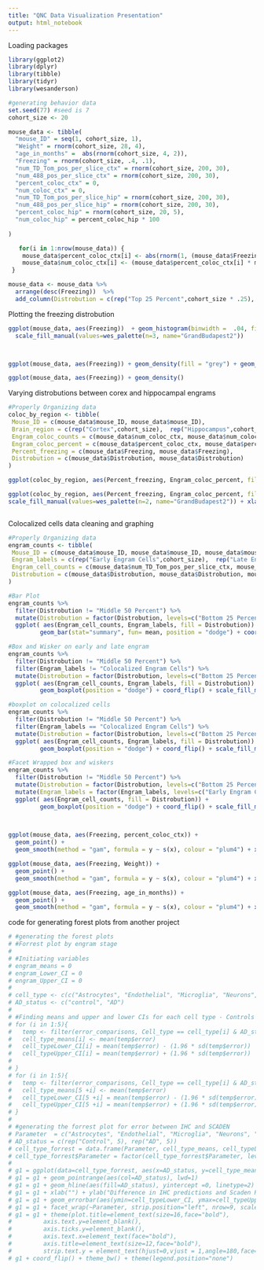 ```yaml
---
title: "QNC Data Visualization Presentation"
output: html_notebook
---
```



Loading packages
```r
library(ggplot2)
library(dplyr)
library(tibble)
library(tidyr)
library(wesanderson) 
```



```r
#generating behavior data 
set.seed(77) #seed is 7
cohort_size <- 20

mouse_data <- tibble(
  "mouse_ID" = seq(1, cohort_size, 1),
  "Weight" = rnorm(cohort_size, 28, 4),
  "age_in_months" =  abs(rnorm(cohort_size, 4, 2)),
  "Freezing" = rnorm(cohort_size, .4, .1),
  "num_TD_Tom_pos_per_slice_ctx" = rnorm(cohort_size, 200, 30),
  "num_488_pos_per_slice_ctx" = rnorm(cohort_size, 200, 30),
  "percent_coloc_ctx" = 0,
  "num_coloc_ctx" = 0,
  "num_TD_Tom_pos_per_slice_hip" = rnorm(cohort_size, 200, 30),
  "num_488_pos_per_slice_hip" = rnorm(cohort_size, 200, 30),
  "percent_coloc_hip" = rnorm(cohort_size, 20, 5),
  "num_coloc_hip" = percent_coloc_hip * 100
  
)

   for(i in 1:nrow(mouse_data)) {
    mouse_data$percent_coloc_ctx[i] <- abs(rnorm(1, (mouse_data$Freezing[i] / 2 *100), 10))
    mouse_data$num_coloc_ctx[i] <- (mouse_data$percent_coloc_ctx[i] * mouse_data$num_488_pos_per_slice_ctx[i])/100
 }

mouse_data <- mouse_data %>%  
  arrange(desc(Freezing))  %>%  
  add_column(Distrobution = c(rep("Top 25 Percent",cohort_size * .25), rep("Middle 50 Percent",cohort_size * .5), rep("Bottom 25 Percent",cohort_size * .25))) 
```


Plotting the freezing distrobution
```r

ggplot(mouse_data, aes(Freezing))  + geom_histogram(binwidth =  .04, fill="transparent", color = "black", aes(color = Distrobution)) +  geom_dotplot(aes(fill = Distrobution),method="histodot", binwidth = .04, dotsize = .7, stackratio = 2 ) + xlab("Percent freezing time") + ylab("Count") +
  scale_fill_manual(values=wes_palette(n=3, name="GrandBudapest2"))



ggplot(mouse_data, aes(Freezing)) + geom_density(fill = "grey") + geom_dotplot(aes(fill = Distrobution),method="histodot", binwidth = .04 ) + xlab("Percent freezing time") + ylab("Count") + scale_fill_manual(values=wes_palette(n=3, name="GrandBudapest2")) 

ggplot(mouse_data, aes(Freezing)) + geom_density()


```


Varying distrobutions between corex and hippocampal engrams 

```r


#Properly Organizing data
coloc_by_region <- tibble(
 Mouse_ID = c(mouse_data$mouse_ID, mouse_data$mouse_ID),
 Brain_region = c(rep("Cortex",cohort_size),  rep("Hippocampus",cohort_size)),
 Engram_coloc_counts = c(mouse_data$num_coloc_ctx, mouse_data$num_coloc_hip),
 Engram_coloc_percent = c(mouse_data$percent_coloc_ctx, mouse_data$percent_coloc_hip),
 Percent_freezing = c(mouse_data$Freezing, mouse_data$Freezing),
 Distrobution = c(mouse_data$Distrobution, mouse_data$Distrobution)
)  

ggplot(coloc_by_region, aes(Percent_freezing, Engram_coloc_percent, fill = Brain_region))  + geom_bar(stat = "identity", position = "dodge")

ggplot(coloc_by_region, aes(Percent_freezing, Engram_coloc_percent, fill = Brain_region))  + geom_smooth(method = "gam", formula = y ~ s(x), colour = "lightsteelblue3") +
scale_fill_manual(values=wes_palette(n=2, name="GrandBudapest2")) + xlab("Percent freezing time") + ylab("Perent colocalized cells")



```


Colocalized cells data cleaning and graphing 
```r
#Properly Organizing data
engram_counts <- tibble(
 Mouse_ID = c(mouse_data$mouse_ID, mouse_data$mouse_ID, mouse_data$mouse_ID, mouse_data$mouse_ID, mouse_data$mouse_ID, mouse_data$mouse_ID ),
 Engram_labels = c(rep("Early Engram Cells",cohort_size),  rep("Late Engram Cells",cohort_size), rep("Colocalized Engram Cells",cohort_size), rep("Early Engram Cells",cohort_size),  rep("Late Engram Cells",cohort_size), rep("Colocalized Engram Cells",cohort_size)),
 Engram_cell_counts = c(mouse_data$num_TD_Tom_pos_per_slice_ctx, mouse_data$num_488_pos_per_slice_ctx, mouse_data$num_coloc_ctx, mouse_data$num_TD_Tom_pos_per_slice_ctx, mouse_data$num_488_pos_per_slice_ctx, mouse_data$num_coloc_ctx),
 Distrobution = c(mouse_data$Distrobution, mouse_data$Distrobution, mouse_data$Distrobution, rep("All Cells", 3*cohort_size))
)  

#Bar Plot 
engram_counts %>% 
  filter(Distrobution != "Middle 50 Percent") %>%
  mutate(Distrobution = factor(Distrobution, levels=c("Bottom 25 Percent", "Top 25 Percent", "All Cells"))) %>%
  ggplot( aes(Engram_cell_counts, Engram_labels, fill = Distrobution)) + 
         geom_bar(stat="summary", fun= mean, position = "dodge") + coord_flip() + scale_fill_manual(values=wes_palette(n=4, name="GrandBudapest2")) 

#Box and Wisker on early and late engram 
engram_counts %>% 
  filter(Distrobution != "Middle 50 Percent") %>%
  filter(Engram_labels != "Colocalized Engram Cells") %>%
  mutate(Distrobution = factor(Distrobution, levels=c("Bottom 25 Percent", "Top 25 Percent", "All Cells"))) %>%
  ggplot( aes(Engram_cell_counts, Engram_labels, fill = Distrobution)) + 
         geom_boxplot(position = "dodge") + coord_flip() + scale_fill_manual(values=wes_palette(n=4, name="GrandBudapest2")) 

#boxplot on colocalized cells
engram_counts %>% 
  filter(Distrobution != "Middle 50 Percent") %>%
  filter(Engram_labels == "Colocalized Engram Cells") %>%
  mutate(Distrobution = factor(Distrobution, levels=c("Bottom 25 Percent", "Top 25 Percent", "All Cells"))) %>%
  ggplot( aes(Engram_cell_counts, Engram_labels, fill = Distrobution)) + 
         geom_boxplot(position = "dodge") + coord_flip() + scale_fill_manual(values=wes_palette(n=4, name="GrandBudapest2")) 

#Facet Wrapped box and wiskers 
engram_counts %>% 
  filter(Distrobution != "Middle 50 Percent") %>%
  mutate(Distrobution = factor(Distrobution, levels=c("Bottom 25 Percent", "Top 25 Percent", "All Cells"))) %>%
  mutate(Engram_labels = factor(Engram_labels, levels=c("Early Engram Cells", "Late Engram Cells", "Colocalized Engram Cells"))) %>%
  ggplot( aes(Engram_cell_counts, fill = Distrobution)) + 
         geom_boxplot(position = "dodge") + coord_flip() + scale_fill_manual(values=wes_palette(n=4, name="GrandBudapest2")) + facet_wrap(vars(Engram_labels)) + scale_y_continuous(breaks = NULL) + xlab("Engram Cell Count (per slice)")
  



```

```r

ggplot(mouse_data, aes(Freezing, percent_coloc_ctx)) + 
  geom_point() + 
  geom_smooth(method = "gam", formula = y ~ s(x), colour = "plum4") + xlab("Freezing (percent time)") + ylab("Percent of cells colocalized")

ggplot(mouse_data, aes(Freezing, Weight)) + 
  geom_point() + 
  geom_smooth(method = "gam", formula = y ~ s(x), colour = "plum4") + xlab("Freezing (percent time)") + ylab("Mouse body weight")

ggplot(mouse_data, aes(Freezing, age_in_months)) + 
  geom_point() + 
  geom_smooth(method = "gam", formula = y ~ s(x), colour = "plum4") + xlab("Freezing (percent time)") + ylab("Mouse age (in months)")


```


code for generating forest plots from another project 

```r

# #generating the forest plots
# #Forrest plot by engram stage
# 
# #Initiating variables 
# engram_means = 0
# engram_Lower_CI = 0
# engram_Upper_CI = 0
# 
# cell_type <- c(c("Astrocytes", "Endothelial", "Microglia", "Neurons", "Oligodendrocytes"))
# AD_status <- c("control", "AD")
# 
# #Finding means and upper and lower CIs for each cell type - Controls vs AD (might be a better way to do this)
# for (i in 1:5){
#   temp <- filter(error_comparisons, Cell_type == cell_type[i] & AD_status == "Control")
#   cell_type_means[i] <- mean(temp$error)
#   cell_typeLower_CI[i] = mean(temp$error) - (1.96 * sd(temp$error))
#   cell_typeUpper_CI[i] = mean(temp$error) + (1.96 * sd(temp$error))
#   
# }
# for (i in 1:5){
#   temp <- filter(error_comparisons, Cell_type == cell_type[i] & AD_status == "AD")
#   cell_type_means[5 +i] <- mean(temp$error)
#   cell_typeLower_CI[5 +i] = mean(temp$error) - (1.96 * sd(temp$error))
#   cell_typeUpper_CI[5 +i] = mean(temp$error) + (1.96 * sd(temp$error))
# }
# 
# #generating the forrest plot for error between IHC and SCADEN
# Parameter  = c("Astrocytes", "Endothelial", "Microglia", "Neurons", "Oligos", "Astrocytes", "Endothelial", "Microglia", "Neurons", "Oligos" )
# AD_status = c(rep("Control", 5), rep("AD", 5))  
# cell_type_forrest = data.frame(Parameter, cell_type_means, cell_typeLower_CI, cell_typeUpper_CI)
# cell_type_forrest$Parameter = factor(cell_type_forrest$Parameter, levels=c("Astrocytes", "Endothelial", "Microglia", "Neurons", "Oligos")) 
# 
# g1 = ggplot(data=cell_type_forrest, aes(x=AD_status, y=cell_type_means, ymin=cell_typeLower_CI, ymax=cell_typeUpper_CI, color=Parameter))
# g1 = g1 + geom_pointrange(aes(col=AD_status), lwd=1)
# g1 = g1 + geom_hline(aes(fill=AD_status), yintercept =0, linetype=2)
# g1 = g1 + xlab("") + ylab("Difference in IHC predictions and Scaden Predictions")
# g1 = g1 + geom_errorbar(aes(ymin=cell_typeLower_CI, ymax=cell_typeUpper_CI, col=AD_status), width=0.5, cex=1)
# g1 = g1 + facet_wrap(~Parameter, strip.position="left", nrow=9, scales = "free_y")
# g1 = g1 + theme(plot.title=element_text(size=16,face="bold"),
#         axis.text.y=element_blank(),
#         axis.ticks.y=element_blank(),
#         axis.text.x=element_text(face="bold"),
#         axis.title=element_text(size=12,face="bold"),
#         strip.text.y = element_text(hjust=0,vjust = 1,angle=180,face="bold"))
# g1 + coord_flip() + theme_bw() + theme(legend.position="none")
```

